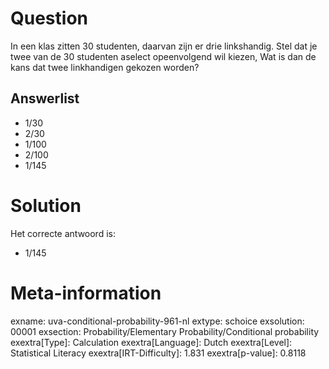 Question
========

In een klas zitten 30 studenten, daarvan zijn er drie linkshandig. Stel
dat je twee van de 30 studenten aselect opeenvolgend wil kiezen, Wat is
dan de kans dat twee linkhandigen gekozen worden?


Answerlist
----------

* 1/30
* 2/30
* 1/100
* 2/100
* 1/145

Solution
========

Het correcte antwoord is: 

* 1/145

Meta-information
================
exname: uva-conditional-probability-961-nl
extype: schoice
exsolution: 00001
exsection: Probability/Elementary Probability/Conditional probability
exextra[Type]: Calculation
exextra[Language]: Dutch
exextra[Level]: Statistical Literacy
exextra[IRT-Difficulty]: 1.831
exextra[p-value]: 0.8118
